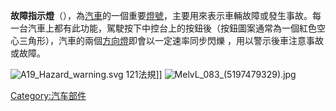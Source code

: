 {{multiple issues|
{{copyedit|time=2015-06-20T01:41:31+00:00}}
{{lead section|time=2015-06-20T01:41:31+00:00}}
{{unreferenced|time=2015-06-20T01:41:31+00:00}}
{{dead end|time=2015-06-24T06:30:44+00:00}}
{{expand|time=2015-06-24T06:30:44+00:00}}
}}
'''故障指示燈'''（{{lang-en|Hazard warning signal}}），為[[汽車|汽車]]的一個重要[[车灯|燈號]]，主要用來表示車輛故障或發生事故。每一台汽車上都有此功能，駕駛按下中控台上的按鈕後（按鈕圖案通常為一個紅色空心三角形），汽車的兩個[[方向燈|方向燈]]即會以一定速率同步閃爍 ，用以警示後車注意事故或故障。

[[File:A19_Hazard_warning.svg|thumb]] 121法規]]
[[File:MelvL_083_(5197479329).jpg|thumb]]

{{零件與附件}}
{{汽車小作品}}

[[Category:汽车部件|Category:汽车部件]]